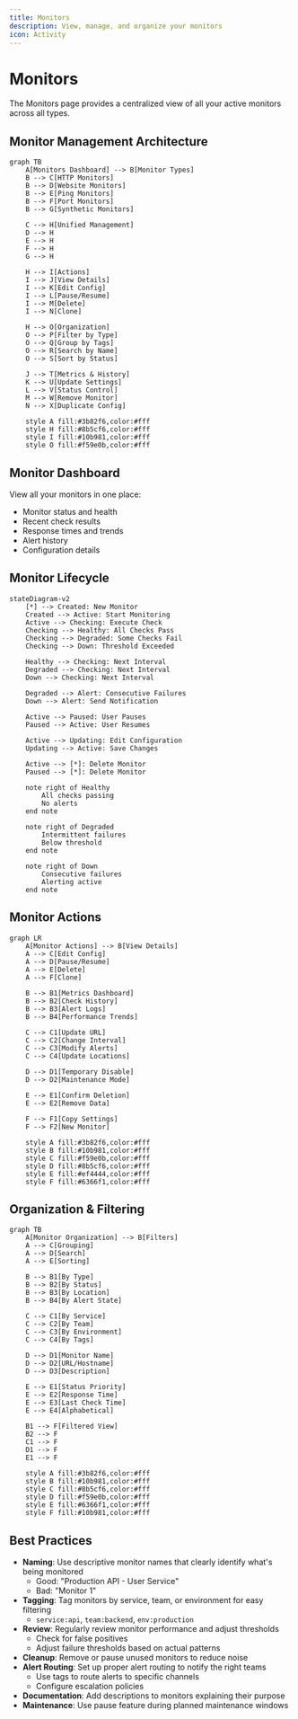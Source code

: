 ```yaml
---
title: Monitors
description: View, manage, and organize your monitors
icon: Activity
---
```


# Monitors

The Monitors page provides a centralized view of all your active monitors across all types.

## Monitor Management Architecture

```mermaid
graph TB
    A[Monitors Dashboard] --> B[Monitor Types]
    B --> C[HTTP Monitors]
    B --> D[Website Monitors]
    B --> E[Ping Monitors]
    B --> F[Port Monitors]
    B --> G[Synthetic Monitors]

    C --> H[Unified Management]
    D --> H
    E --> H
    F --> H
    G --> H

    H --> I[Actions]
    I --> J[View Details]
    I --> K[Edit Config]
    I --> L[Pause/Resume]
    I --> M[Delete]
    I --> N[Clone]

    H --> O[Organization]
    O --> P[Filter by Type]
    O --> Q[Group by Tags]
    O --> R[Search by Name]
    O --> S[Sort by Status]

    J --> T[Metrics & History]
    K --> U[Update Settings]
    L --> V[Status Control]
    M --> W[Remove Monitor]
    N --> X[Duplicate Config]

    style A fill:#3b82f6,color:#fff
    style H fill:#8b5cf6,color:#fff
    style I fill:#10b981,color:#fff
    style O fill:#f59e0b,color:#fff
```

## Monitor Dashboard

View all your monitors in one place:

- Monitor status and health
- Recent check results
- Response times and trends
- Alert history
- Configuration details

## Monitor Lifecycle

```mermaid
stateDiagram-v2
    [*] --> Created: New Monitor
    Created --> Active: Start Monitoring
    Active --> Checking: Execute Check
    Checking --> Healthy: All Checks Pass
    Checking --> Degraded: Some Checks Fail
    Checking --> Down: Threshold Exceeded

    Healthy --> Checking: Next Interval
    Degraded --> Checking: Next Interval
    Down --> Checking: Next Interval

    Degraded --> Alert: Consecutive Failures
    Down --> Alert: Send Notification

    Active --> Paused: User Pauses
    Paused --> Active: User Resumes

    Active --> Updating: Edit Configuration
    Updating --> Active: Save Changes

    Active --> [*]: Delete Monitor
    Paused --> [*]: Delete Monitor

    note right of Healthy
        All checks passing
        No alerts
    end note

    note right of Degraded
        Intermittent failures
        Below threshold
    end note

    note right of Down
        Consecutive failures
        Alerting active
    end note
```

## Monitor Actions

```mermaid
graph LR
    A[Monitor Actions] --> B[View Details]
    A --> C[Edit Config]
    A --> D[Pause/Resume]
    A --> E[Delete]
    A --> F[Clone]

    B --> B1[Metrics Dashboard]
    B --> B2[Check History]
    B --> B3[Alert Logs]
    B --> B4[Performance Trends]

    C --> C1[Update URL]
    C --> C2[Change Interval]
    C --> C3[Modify Alerts]
    C --> C4[Update Locations]

    D --> D1[Temporary Disable]
    D --> D2[Maintenance Mode]

    E --> E1[Confirm Deletion]
    E --> E2[Remove Data]

    F --> F1[Copy Settings]
    F --> F2[New Monitor]

    style A fill:#3b82f6,color:#fff
    style B fill:#10b981,color:#fff
    style C fill:#f59e0b,color:#fff
    style D fill:#8b5cf6,color:#fff
    style E fill:#ef4444,color:#fff
    style F fill:#6366f1,color:#fff
```

## Organization & Filtering

```mermaid
graph TB
    A[Monitor Organization] --> B[Filters]
    A --> C[Grouping]
    A --> D[Search]
    A --> E[Sorting]

    B --> B1[By Type]
    B --> B2[By Status]
    B --> B3[By Location]
    B --> B4[By Alert State]

    C --> C1[By Service]
    C --> C2[By Team]
    C --> C3[By Environment]
    C --> C4[By Tags]

    D --> D1[Monitor Name]
    D --> D2[URL/Hostname]
    D --> D3[Description]

    E --> E1[Status Priority]
    E --> E2[Response Time]
    E --> E3[Last Check Time]
    E --> E4[Alphabetical]

    B1 --> F[Filtered View]
    B2 --> F
    C1 --> F
    D1 --> F
    E1 --> F

    style A fill:#3b82f6,color:#fff
    style B fill:#10b981,color:#fff
    style C fill:#8b5cf6,color:#fff
    style D fill:#f59e0b,color:#fff
    style E fill:#6366f1,color:#fff
    style F fill:#10b981,color:#fff
```

## Best Practices

- **Naming**: Use descriptive monitor names that clearly identify what's being monitored
  - Good: "Production API - User Service"
  - Bad: "Monitor 1"
- **Tagging**: Tag monitors by service, team, or environment for easy filtering
  - `service:api`, `team:backend`, `env:production`
- **Review**: Regularly review monitor performance and adjust thresholds
  - Check for false positives
  - Adjust failure thresholds based on actual patterns
- **Cleanup**: Remove or pause unused monitors to reduce noise
- **Alert Routing**: Set up proper alert routing to notify the right teams
  - Use tags to route alerts to specific channels
  - Configure escalation policies
- **Documentation**: Add descriptions to monitors explaining their purpose
- **Maintenance**: Use pause feature during planned maintenance windows
